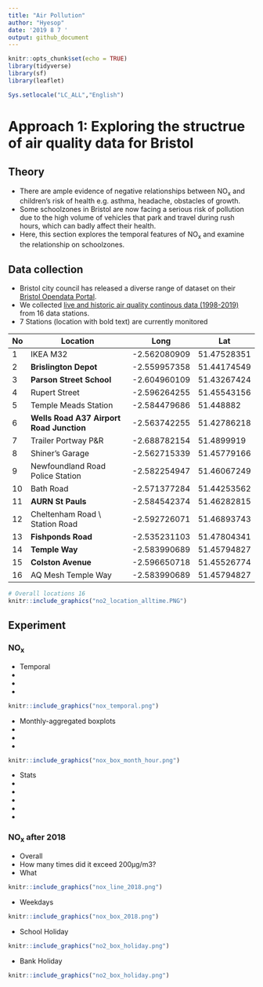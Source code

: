 ```yaml
---
title: "Air Pollution"
author: "Hyesop"
date: '2019 8 7 '
output: github_document
---
```


```r
knitr::opts_chunk$set(echo = TRUE)
library(tidyverse)
library(sf)
library(leaflet)

Sys.setlocale("LC_ALL","English")

```



# Approach 1: Exploring the structrue of air quality data for Bristol
## Theory
- There are ample evidence of negative relationships between NO<sub>x</sub> and children's risk of health e.g. asthma, headache, obstacles of growth.
- Some schoolzones in Bristol are now facing a serious risk of pollution due to the high volume of vehicles that park and travel during rush hours, which can badly affect their health.
- Here, this section explores the temporal features of NO<sub>x</sub> and examine the relationship on schoolzones.

## Data collection

- Bristol city council has released a diverse range of dataset on their [Bristol Opendata Portal](https://opendata.bristol.gov.uk/pages/homepage/). 
- We collected [live and historic air quality continous data (1998-2019)](https://opendata.bristol.gov.uk/explore/dataset/air-quality-data-continuous/information/?disjunctive.location) from 16 data stations.
- 7 Stations (location with bold text) are currently monitored 

| No | Location                             | Long          |  Lat           | 
|----|--------------------------------------|--------------|-------------| 
| 1  | IKEA M32                             | -2.562080909 | 51.47528351 | 
| 2  | **Brislington Depot**                | -2.559957358 | 51.44174549 | 
| 3  | **Parson Street School**             | -2.604960109 | 51.43267424 | 
| 4  | Rupert Street                        | -2.596264255 | 51.45543156 | 
| 5  | Temple Meads Station                 | -2.584479686 | 51.448882   | 
| 6  | **Wells Road A37 Airport Road Junction** | -2.563742255 | 51.42786218 | 
| 7  | Trailer Portway P&R                  | -2.688782154 | 51.4899919  | 
| 8  | Shiner's Garage                      | -2.562715339 | 51.45779166 | 
| 9  | Newfoundland Road Police Station     | -2.582254947 | 51.46067249 | 
| 10 | Bath Road                            | -2.571377284 | 51.44253562 | 
| 11 | **AURN St Pauls**                    | -2.584542374 | 51.46282815 | 
| 12 | Cheltenham Road \\ Station Road      | -2.592726071 | 51.46893743 | 
| 13 | **Fishponds Road**                   | -2.535231103 | 51.47804341 | 
| 14 | **Temple Way**                       | -2.583990689 | 51.45794827 | 
| 15 | **Colston Avenue**                   | -2.596650718 | 51.45526774 | 
| 16 | AQ Mesh Temple Way                   | -2.583990689 | 51.45794827 | 

```r
# Overall locations 16
knitr::include_graphics("no2_location_alltime.PNG")

```


## Experiment
### NO<sub>x</sub>

* Temporal
-
-
-

```r
knitr::include_graphics("nox_temporal.png")
```

* Monthly-aggregated boxplots
-
-
-

```r
knitr::include_graphics("nox_box_month_hour.png")

```

* Stats
-
-
-
-
-


### NO<sub>x</sub> after 2018

* Overall
- How many times did it exceed 200µg/m3?
- What
```r
knitr::include_graphics("nox_line_2018.png")

```


* Weekdays
```r
knitr::include_graphics("nox_box_2018.png")

```

* School Holiday

```r
knitr::include_graphics("no2_box_holiday.png")

```


* Bank Holiday


```r
knitr::include_graphics("no2_box_holiday.png")

```











